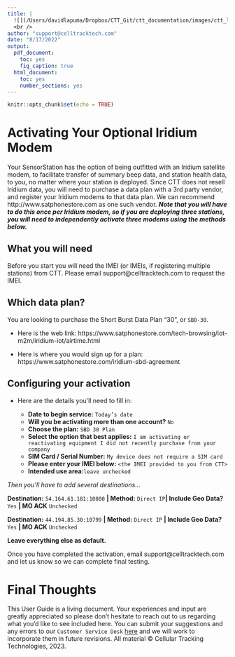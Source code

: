 ```yaml
---
title: |
  ![](/Users/davidlapuma/Dropbox/CTT_Git/ctt_documentation/images/ctt_logo.png){width=3in}  
  <br />
author: "support@celltracktech.com"
date: "8/17/2022"
output:
  pdf_document:
    toc: yes
    fig_caption: true
  html_document:
    toc: yes
    number_sections: yes
---
```


```r
knitr::opts_chunk$set(echo = TRUE)
```

# Activating Your Optional Iridium Modem

Your SensorStation has the option of being outfitted with an Iridium satellite modem, to facilitate transfer of summary beep data, and station health data, to you, no matter where your station is deployed. Since CTT does not resell Iridium data, you will need to purchase a data plan with a 3rd party vendor, and register your Iridium modems to that data plan. We can recommend http://www.satphonestore.com as one such vendor. ***Note that you will have to do this once per Iridium modem, so if you are deploying three stations, you will need to independently activate three modems using the methods below.***

## What you will need

Before you start you will need the IMEI (or IMEIs, if registering multiple stations) from CTT. Please email support@celltracktech.com to request the IMEI.

## Which data plan?

You are looking to purchase the Short Burst Data Plan "30", or `SBD-30`.

* Here is the web link: https://www.satphonestore.com/tech-browsing/iot-m2m/iridium-iot/airtime.html

* Here is where you would sign up for a plan: https://www.satphonestore.com/iridium-sbd-agreement

## Configuring your activation

* Here are the details you’ll need to fill in:

  * **Date to begin service:** `Today’s date`
  * **Will you be activating more than one account?** `No`
  * **Choose the plan:** `SBD 30 Plan`
  * **Select the option that best applies:** `I am activating or reactivating equipment I did not recently purchase from your company`
  * **SIM Card / Serial Number:** `My device does not require a SIM card`
  * **Please enter your IMEI below:** `<the IMEI provided to you from CTT>`
  * **Intended use area:**`leave unchecked`

*Then you’ll have to add several destinations...*

**Destination:** `54.164.61.181:10800` **| Method:** `Direct IP`**| Include Geo Data?** `Yes` **| MO ACK** `Unchecked`

**Destination:** `44.194.85.30:10799` **| Method:** `Direct IP` **| Include Geo Data?** `Yes` **| MO ACK** `Unchecked`

**Leave everything else as default.**

Once you have completed the activation, email support@celltracktech.com and let us know so we can complete final testing.

# Final Thoughts

This User Guide is a living document. Your experiences and input are greatly appreciated so please don't hesitate to reach out to us regarding what you'd like to see included here. You can submit your suggestions and any errors to our `Customer Service Desk` [here](https://celltracktech.com/pages/customer-service-desk-csd) and we will work to incorporate them in future revisions. All material © Cellular Tracking Technologies, 2023.